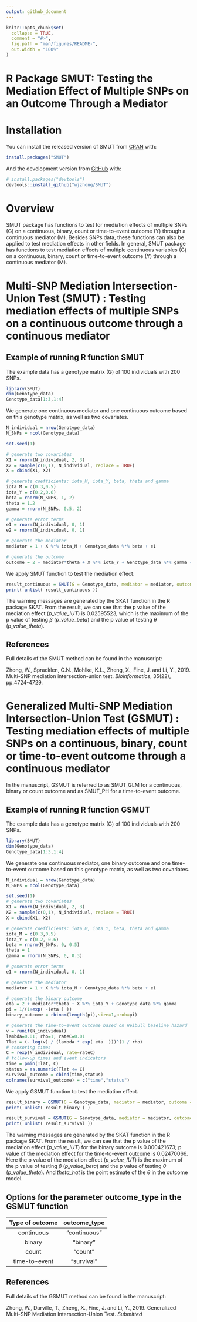```yaml
---
output: github_document
---
```


<!-- README.md is generated from README.Rmd. Please edit that file -->

```r
knitr::opts_chunk$set(
  collapse = TRUE,
  comment = "#>",
  fig.path = "man/figures/README-",
  out.width = "100%"
)
```
# R Package SMUT: Testing the Mediation Effect of Multiple SNPs on an Outcome Through a Mediator

<!-- badges: start -->
<!-- badges: end -->

# Installation

You can install the released version of SMUT from [CRAN](https://CRAN.R-project.org) with:

``` r
install.packages("SMUT")
```

And the development version from [GitHub](https://github.com/) with:

``` r
# install.packages("devtools")
devtools::install_github("wjzhong/SMUT")
```

# Overview

SMUT package has functions to test for mediation effects of multiple SNPs (G) on a continuous, binary, count or time-to-event outcome (Y) through a continuous mediator (M).  Besides SNPs data, these functions can also be applied to test mediation effects in other fields. In general, SMUT package has functions to test mediation effects of multiple continuous variables (G) on a continuous, binary, count or time-to-event outcome (Y) through a continuous mediator (M). 

# Multi-SNP Mediation Intersection-Union Test (SMUT) : Testing mediation effects of multiple SNPs on a continuous outcome through a continuous mediator 

## Example of running R function SMUT

The example data has a genotype matrix (G) of 100 individuals with 200 SNPs. 

```r
library(SMUT)
dim(Genotype_data)
Genotype_data[1:3,1:4]
```

We generate one continuous mediator and one continuous outcome based on this genotype matrix, as well as two covariates. 

```r
N_individual = nrow(Genotype_data)
N_SNPs = ncol(Genotype_data)

set.seed(1)

# generate two covariates 
X1 = rnorm(N_individual, 2, 3)
X2 = sample(c(0,1), N_individual, replace = TRUE) 
X = cbind(X1, X2)

# generate coefficients: iota_M, iota_Y, beta, theta and gamma
iota_M = c(0.3,0.5)
iota_Y = c(0.2,0.6)
beta = rnorm(N_SNPs, 1, 2)
theta = 1.2
gamma = rnorm(N_SNPs, 0.5, 2)

# generate error terms
e1 = rnorm(N_individual, 0, 1)
e2 = rnorm(N_individual, 0, 1)

# generate the mediator
mediator = 1 + X %*% iota_M + Genotype_data %*% beta + e1

# generate the outcome
outcome = 2 + mediator*theta + X %*% iota_Y + Genotype_data %*% gamma + e2
```

We apply SMUT function to test the mediation effect.

```r
result_continuous = SMUT(G = Genotype_data, mediator = mediator, outcome = outcome, covariates = X)
print( unlist( result_continuous ))
```

The warning messages are generated by the SKAT function in the R package SKAT. From the result, we can see that the p value of the mediation effect (*p_value_IUT*) is 0.02595523, which is the maximum of the p value of testing $\beta$ (*p_value_beta*) and the p value of testing $\theta$ (*p_value_theta*). 

## References

Full details of the SMUT method can be found in the manuscript: 

Zhong, W., Spracklen, C.N., Mohlke, K.L., Zheng, X., Fine, J. and Li, Y., 2019. Multi-SNP mediation intersection-union test. *Bioinformatics*, 35(22), pp.4724-4729.

# Generalized Multi-SNP Mediation Intersection-Union Test (GSMUT) : Testing mediation effects of multiple SNPs on a continuous, binary, count or time-to-event outcome through a continuous mediator

In the manuscript, GSMUT is referred to as SMUT_GLM for a continuous, binary or count outcome and as SMUT_PH for a time-to-event outcome. 

## Example of running R function GSMUT

The example data has a genotype matrix (G) of 100 individuals with 200 SNPs. 

```r
library(SMUT)
dim(Genotype_data)
Genotype_data[1:3,1:4]
```

We generate one continuous mediator, one binary outcome and one time-to-event outcome based on this genotype matrix, as well as two covariates. 

```r
N_individual = nrow(Genotype_data)
N_SNPs = ncol(Genotype_data)

set.seed(1)
# generate two covariates 
X1 = rnorm(N_individual, 2, 3)
X2 = sample(c(0,1), N_individual, replace = TRUE) 
X = cbind(X1, X2)

# generate coefficients: iota_M, iota_Y, beta, theta and gamma
iota_M = c(0.3,0.5)
iota_Y = c(0.2,-0.6)
beta = rnorm(N_SNPs, 0, 0.5)
theta = 1
gamma = rnorm(N_SNPs, 0, 0.3)

# generate error terms
e1 = rnorm(N_individual, 0, 1)

# generate the mediator
mediator = 1 + X %*% iota_M + Genotype_data %*% beta + e1

# generate the binary outcome 
eta = 2 + mediator*theta + X %*% iota_Y + Genotype_data %*% gamma
pi = 1/(1+exp( -(eta ) ))
binary_outcome = rbinom(length(pi),size=1,prob=pi) 

# generate the time-to-event outcome based on Weibull baseline hazard
v = runif(N_individual)
lambda=0.01; rho=1; rateC=0.01
Tlat = (- log(v) / (lambda * exp( eta  )))^(1 / rho)
# censoring times
C = rexp(N_individual, rate=rateC)
# follow-up times and event indicators
time = pmin(Tlat, C)
status = as.numeric(Tlat <= C)
survival_outcome = cbind(time,status)      
colnames(survival_outcome) = c("time","status")
```

We apply GSMUT function to test the mediation effect.

```r
result_binary = GSMUT(G = Genotype_data, mediator = mediator, outcome = binary_outcome, covariates = X, outcome_type = "binary")
print( unlist( result_binary ) )

result_survival = GSMUT(G = Genotype_data, mediator = mediator, outcome = survival_outcome, covariates = X, outcome_type = "survival")
print( unlist( result_survival ))
```

The warning messages are generated by the SKAT function in the R package SKAT. From the result, we can see that the p value of the mediation effect (*p_value_IUT*) for the binary outcome is 0.000421673; p value of the mediation effect for the time-to-event outcome is 0.02470066. Here the p value of the mediation effect (*p_value_IUT*) is the maximum of the p value of testing $\beta$ (*p_value_beta*) and the p value of testing $\theta$ (*p_value_theta*). And *theta_hat* is the point estimate of the $\theta$ in the outcome model. 

## Options for the parameter outcome_type in the GSMUT function 

| Type of outcome | outcome_type |
|:------:|:------:|
|   continuous    |  "continuous"  |
|   binary        |  "binary"      |
|   count         |  "count"       |
|   time-to-event |  "survival"    |

## References

Full details of the GSMUT method can be found in the manuscript: 

Zhong, W., Darville, T., Zheng, X., Fine, J. and Li, Y., 2019. Generalized Multi-SNP Mediation Intersection-Union Test. *Submitted*
